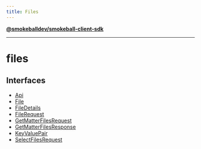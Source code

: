 ```yaml
---
title: Files
---
```

[**@smokeballdev/smokeball-client-sdk**](./../../../README)

***

# files

## Interfaces

- [Api](./interfaces/Api)
- [File](./interfaces/File)
- [FileDetails](./interfaces/FileDetails)
- [FileRequest](./interfaces/FileRequest)
- [GetMatterFilesRequest](./interfaces/GetMatterFilesRequest)
- [GetMatterFilesResponse](./interfaces/GetMatterFilesResponse)
- [KeyValuePair](./interfaces/KeyValuePair)
- [SelectFilesRequest](./interfaces/SelectFilesRequest)
